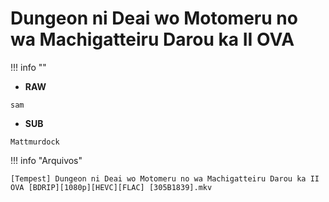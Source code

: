 # Dungeon ni Deai wo Motomeru no wa Machigatteiru Darou ka II OVA

!!! info ""
- **RAW**
```
sam
```
- **SUB**
```
Mattmurdock
```


!!! info "Arquivos"
```
[Tempest] Dungeon ni Deai wo Motomeru no wa Machigatteiru Darou ka II OVA [BDRIP][1080p][HEVC][FLAC] [305B1839].mkv
```
